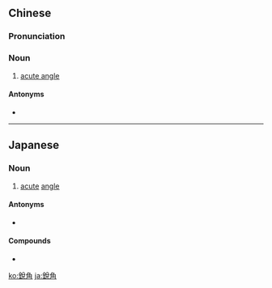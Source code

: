 {{also|鋭角|锐角}}
==Chinese==
{{zh-forms|s=锐角}}

===Pronunciation===
{{zh-pron
|m=ruìjiǎo
|c=jeoi6 gok3
|cat=n
}}

===Noun===
{{zh-noun}}

# [[acute angle]] {{gloss|angle measuring less than ninety degrees}}

====Antonyms====
* {{zh-l|鈍角}}

{{zh-cat|Geometry}}

----

==Japanese==
{{ja-kanjitab|えい|かく|yomi=o}}

===Noun===
{{ja-noun|えいかく|shin=鋭角}}

# {{lb|ja|geometry}} [[acute]] [[angle]]

====Antonyms====
* {{ja-r|鈍角|どんかく|gloss=[[obtuse]] angle}}

====Compounds====
* {{ja-r|銳角三角形|えいかく さんかっけい|gloss=acute triangle}}

[[ko:銳角]]
[[ja:銳角]]